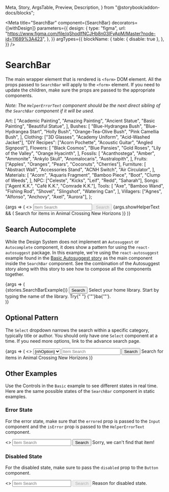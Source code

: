   Meta,
  Story,
  ArgsTable,
  Preview,
  Description,
} from "@storybook/addon-docs/blocks";

<Meta
  title="SearchBar"
  component={SearchBar}
  decorators={[withDesign]}
  parameters={{
    design: {
      type: "figma",
      url:
        "https://www.figma.com/file/qShodlfNCJHb8n03IFyApM/Master?node-id=11689%3A423",
    },
  }}
  argTypes={{
    blockName: {
      table: { disable: true },
    },
  }}
/>

# SearchBar

<Description of={SearchBar} />

The main wrapper element that is rendered is `<form>` DOM element. All the props
passed to `SearchBar` will apply to the `<form>` element. If you need to update
the children, make sure the props are passed to the appropriate components.

_Note: The `HelperErrorText` component should be the next direct sibling of the
`SearchBar` component if it will be used._

  Art: [
    "Academic Painting",
    "Amazing Painting",
    "Ancient Statue",
    "Basic Painting",
    "Beautiful Statue",
  ],
  Bushes: [
    "Blue-Hydrangea Bush",
    "Blue-Hydrangea Start",
    "Holly Bush",
    "Orange-Tea-Olive Bush",
    "Pink Camellia Bush",
  ],
  Clothing: ["3D Glasses", "Academy Uniform", "Acid-Washed Jacket"],
  "DIY Recipes": ["Acorn Pochette", "Acoustic Guitar", "Angled Signpost"],
  Flowers: [
    "Black Cosmos",
    "Blue Pansies",
    "Gold Roses",
    "Lily of the Valley",
    "Orange Hyacinth",
  ],
  Fossils: [
    "Acanthostega",
    "Amber",
    "Ammonite",
    "Ankylo Skull",
    "Anomalocaris",
    "Australopith",
  ],
  Fruits: ["Apples", "Oranges", "Pears", "Coconuts", "Cherries"],
  Furniture: [
    "Abstract Wall",
    "Accessories Stand",
    "ACNH Switch",
    "Air Circulator",
  ],
  Materials: [
    "Acorn",
    "Aquaris Fragment",
    "Bamboo Piece",
    "Boot",
    "Clump of Weeds",
  ],
  NPC: ["Celeste", "Kicks", "Leif", "Redd", "Saharah"],
  Songs: ["Agent K.K.", "Café K.K.", "Comrade K.K."],
  Tools: [
    "Axe",
    "Bamboo Wand",
    "Fishing Rod",
    "Shovel",
    "Slingshot",
    "Watering Can",
  ],
  Villagers: ["Agnes", "Alfonso", "Anchovy", "Axel", "Aurora"],
};

<Preview withToolbar>
  <Story
    name="Basic"
    args={{
      showHelperText: true,
      isErrorState: false,
      disabledButton: false,
    }}
  >
    {args => (
      <>
        <SearchBar {...args}>
          <Input
            id="inputBasic"
            ariaLabelledBy="buttonBasic"
            placeholder="Item Search"
            required={true}
            type={InputTypes.text}
            attributes={{
              ["aria-describedby"]: "helperTextBasic",
            }}
            errored={args.isErrorState}
          />
          <Button
            buttonType={ButtonTypes.Primary}
            id="buttonBasic"
            type="submit"
            disabled={args.disabledButton}
          >
            <Icon
              name={IconNames.search}
              decorative={true}
              modifiers={["small", "icon-left"]}
            />
            Search
          </Button>
        </SearchBar>
        {args.showHelperText && (
          <HelperErrorText id="helperTextBasic" isError={args.isErrorState}>
            Search for items in Animal Crossing New Horizons
          </HelperErrorText>
        )}
      </>
    )}
  </Story>
</Preview>

<ArgsTable story="Basic" />

## Search Autocomplete

While the Design System does not implement an `Autosuggest` or `Autocomplete`
component, it does show a pattern for using the `react-autosuggest` package.
In this example, we're using the `react-autosuggest` example found in the
[Basic Autosuggest story](https://nypl.github.io/nypl-design-system/storybook-static/?path=/story/autosuggest--autosuggest-library)
as the main component inside the `SearchBar` component. See the combination of
the Autosuggest story along with this story to see how to compose all the
components together.

<Preview withToolbar>
  <Story name="Search Autocomplete">
    {args => (
      <div style={{ minHeight: "150px" }}>
        <SearchBar {...args}>
          {stories.SearchBarExample()}
          <Button
            buttonType={ButtonTypes.Primary}
            id="autosuggest-button"
            type="submit"
          >
            <Icon
              name={IconNames.search}
              decorative={true}
              modifiers={["small", "icon-left"]}
            />
            Search
          </Button>
        </SearchBar>
        <HelperErrorText id="autosuggest-helperText" isError={false}>
          Select your home library. Start by typing the name of the library. Try{" "}
          {'"'}ba{'"'}.
        </HelperErrorText>
      </div>
    )}
  </Story>
</Preview>

## Optional Pattern

The `Select` dropdown narrows the search within a specific category, typically
title or author. You should only have one `Select` component at a time. If you
need more options, link to the advance search page.

<Preview withToolbar>
  <Story name="Optional Pattern">
    {args => (
      <>
        <SearchBar {...args}>
          <Select
            name="nhItemSearch"
            ariaLabel="Filter Search"
            id="select-searchBar"
            isRequired={false}
          >
            {Object.keys(optionsGroup).map(nhOption => (
              <option key={nhOption} aria-selected={false}>
                {nhOption}
              </option>
            ))}
          </Select>
          <Input
            ariaLabelledBy="button-optional-pattern"
            id="input2"
            placeholder="Item Search"
            required={true}
            type={InputTypes.text}
            attributes={{
              ["aria-describedby"]: "optional-helperText",
            }}
          />
          <Button
            buttonType={ButtonTypes.Primary}
            id="button-optional-pattern"
            type="submit"
          >
            <Icon
              name={IconNames.search}
              decorative={true}
              modifiers={["small", "icon-left"]}
            />
            Search
          </Button>
        </SearchBar>
        <HelperErrorText id="optional-helperText" isError={false}>
          Search for items in Animal Crossing New Horizons
        </HelperErrorText>
      </>
    )}
  </Story>
</Preview>

## Other Examples

Use the Controls in the `Basic` example to see different states in real time.
Here are the same possible states of the `SearchBar` component in static examples.

### Error State

For the error state, make sure that the `errored` prop is passed to the `Input`
component and the `isError` prop is passed to the `HelperErrorText` component.

<Preview>
  <>
    <SearchBar>
      <Input
        ariaLabelledBy="button-error-state"
        id="input-error"
        placeholder="Item Search"
        required={true}
        type={InputTypes.text}
        errored={true}
        attributes={{
          ["aria-describedby"]: "error-helperText",
        }}
      />
      <Button
        buttonType={ButtonTypes.Primary}
        id="button-error-state"
        type="submit"
      >
        <Icon
          name={IconNames.search}
          decorative={true}
          modifiers={["small", "icon-left"]}
        />
        Search
      </Button>
    </SearchBar>
    <HelperErrorText id="error-helperText" isError={true}>
      Sorry, we can't find that item!
    </HelperErrorText>
  </>
</Preview>

<br />

### Disabled State

For the disabled state, make sure to pass the `disabled` prop to the
`Button` component.

<Preview>
  <>
    <SearchBar>
      <Input
        ariaLabelledBy="button-disabled"
        id="input-disabled"
        placeholder="Item Search"
        required={true}
        type={InputTypes.text}
      />
      <Button
        buttonType={ButtonTypes.Primary}
        id="button-disabled"
        type="submit"
        disabled={true}
      >
        <Icon
          name={IconNames.search}
          decorative={true}
          modifiers={["small", "icon-left"]}
        />
        Search
      </Button>
    </SearchBar>
    <HelperErrorText id="error-disabled">
      Reason for disabled state.
    </HelperErrorText>
  </>
</Preview>
